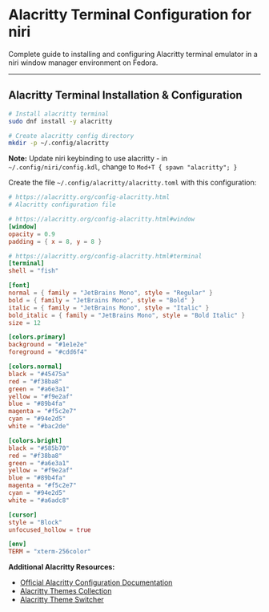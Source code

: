 # Alacritty Terminal Configuration for niri

Complete guide to installing and configuring Alacritty terminal emulator in a niri window manager environment on Fedora.

---

## Alacritty Terminal Installation & Configuration
```bash
# Install alacritty terminal
sudo dnf install -y alacritty

# Create alacritty config directory
mkdir -p ~/.config/alacritty
```

**Note:** Update niri keybinding to use alacritty - in `~/.config/niri/config.kdl`, change to `Mod+T { spawn "alacritty"; }`

Create the file `~/.config/alacritty/alacritty.toml` with this configuration:

```toml
# https://alacritty.org/config-alacritty.html
# Alacritty configuration file

# https://alacritty.org/config-alacritty.html#window
[window]
opacity = 0.9
padding = { x = 8, y = 8 }

# https://alacritty.org/config-alacritty.html#terminal
[terminal]
shell = "fish"

[font]
normal = { family = "JetBrains Mono", style = "Regular" }
bold = { family = "JetBrains Mono", style = "Bold" }
italic = { family = "JetBrains Mono", style = "Italic" }
bold_italic = { family = "JetBrains Mono", style = "Bold Italic" }
size = 12

[colors.primary]
background = "#1e1e2e"
foreground = "#cdd6f4"

[colors.normal]
black = "#45475a"
red = "#f38ba8"
green = "#a6e3a1"
yellow = "#f9e2af"
blue = "#89b4fa"
magenta = "#f5c2e7"
cyan = "#94e2d5"
white = "#bac2de"

[colors.bright]
black = "#585b70"
red = "#f38ba8"
green = "#a6e3a1"
yellow = "#f9e2af"
blue = "#89b4fa"
magenta = "#f5c2e7"
cyan = "#94e2d5"
white = "#a6adc8"

[cursor]
style = "Block"
unfocused_hollow = true

[env]
TERM = "xterm-256color"
```

**Additional Alacritty Resources:**
- [Official Alacritty Configuration Documentation](https://alacritty.org/config-alacritty.html)
- [Alacritty Themes Collection](https://github.com/alacritty/alacritty-theme)
- [Alacritty Theme Switcher](https://github.com/spacebird-dev/alacritty-theme-switcher)